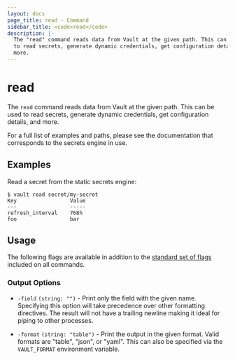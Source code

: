 ```yaml
---
layout: docs
page_title: read - Command
sidebar_title: <code>read</code>
description: |-
  The "read" command reads data from Vault at the given path. This can be used
  to read secrets, generate dynamic credentials, get configuration details, and
  more.
---
```


# read

The `read` command reads data from Vault at the given path. This can be used to
read secrets, generate dynamic credentials, get configuration details, and more.

For a full list of examples and paths, please see the documentation that
corresponds to the secrets engine in use.

## Examples

Read a secret from the static secrets engine:

```shell-session
$ vault read secret/my-secret
Key                 Value
---                 -----
refresh_interval    768h
foo                 bar
```

## Usage

The following flags are available in addition to the [standard set of
flags](/docs/commands) included on all commands.

### Output Options

- `-field` `(string: "")` - Print only the field with the given name. Specifying
  this option will take precedence over other formatting directives. The result
  will not have a trailing newline making it ideal for piping to other processes.

- `-format` `(string: "table")` - Print the output in the given format. Valid
  formats are "table", "json", or "yaml". This can also be specified via the
  `VAULT_FORMAT` environment variable.
